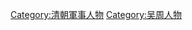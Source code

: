 {{Catnav|頁面分類|人物|職業|各职业中国人|中國軍事人物}}
{{Catnav|頁面分類|人物|各國人物|各國軍事人物|中國軍事人物}}

[[Category:清朝軍事人物|Category:清朝軍事人物]]
[[Category:吴周人物|Category:吴周人物]]